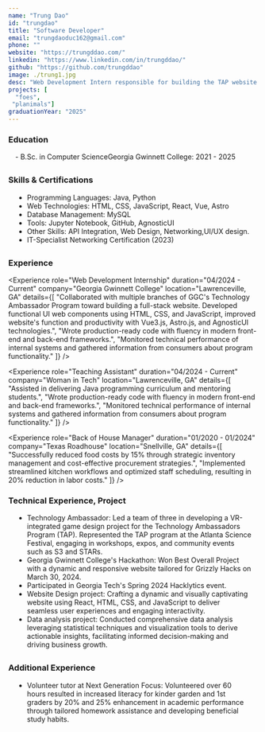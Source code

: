 ```yaml
---
name: "Trung Dao"
id: "trungdao"
title: "Software Developer"
email: "trungdaoduc162@gmail.com"
phone: ""
website: "https://trungddao.com/"
linkedin: "https://www.linkedin.com/in/trungddao/"
github: "https://github.com/trungddao"
image: ./trung1.jpg
desc: "Web Development Intern responsible for building the TAP website. A resourceful and detail-oriented developer with a strong track record of creating user-focused websites. Proficient in HTML, CSS, and JavaScript, with a commitment to delivering high-quality, efficient solutions."
projects: [
  "foes",
 "planimals"]
graduationYear: "2025"
---
```


### Education
<div style="margin-left:1em; margin-bottom:2em">
- B.Sc. in Computer ScienceGeorgia Gwinnett College: 2021 - 2025
</div>

### Skills & Certifications
<ul style="list-style-type: disc;width: 90%; margin-left:1em; margin-bottom:2em">
  <li> Programming Languages: Java, Python</li>
  <li>Web Technologies: HTML, CSS, JavaScript, React, Vue, Astro</li>
  <li>Database Management: MySQL</li>
  <li>Tools: Jupyter Notebook, GitHub, AgnosticUI</li>
  <li>Other Skills: API Integration, Web Design, Networking,UI/UX design.</li>
  <li>IT-Specialist Networking Certification (2023)</li>
</ul>

### Experience
<Experience 
  role="Web Development Internship" 
  duration="04/2024 - Current" 
  company="Georgia Gwinnett College" 
  location="Lawrenceville, GA"
  details={[
    "Collaborated with multiple branches of GGC's Technology Ambassador Program toward building a full-stack website. Developed functional UI web components using HTML, CSS, and JavaScript, improved website's function and productivity with Vue3.js, Astro.js, and AgnosticUI technologies.",
    "Wrote production-ready code with fluency in modern front-end and back-end frameworks.",
    "Monitored technical performance of internal systems and gathered information from consumers about program functionality."
  ]}
/>

<Experience 
  role="Teaching Assistant" 
  duration="04/2024 - Current" 
  company="Woman in Tech" 
  location="Lawrenceville, GA"
  details={[
    "Assisted in delivering Java programming curriculum and mentoring students.",
    "Wrote production-ready code with fluency in modern front-end and back-end frameworks.",
    "Monitored technical performance of internal systems and gathered information from consumers about program functionality."
  ]}
/>

<Experience 
  role="Back of House Manager" 
  duration="01/2020 - 01/2024" 
  company="Texas Roadhouse" 
  location="Snellville, GA"
  details={[
    "Successfully reduced food costs by 15% through strategic inventory management and cost-effective procurement strategies.",
    "Implemented streamlined kitchen workflows and optimized staff scheduling, resulting in 20% reduction in labor costs."
  ]}
/>



### Technical Experience, Project
<ul style="list-style-type: disc;width: 90%; margin-bottom: 2em; margin-left:1em">
<li>Technology Ambassador: Led a team of three in developing a VR-integrated game design project for the Technology Ambassadors Program (TAP). Represented the TAP program at the Atlanta Science Festival, engaging in workshops, expos, and community events such as S3 and STARs.</li>
<li>Georgia Gwinnett College's Hackathon: Won Best Overall Project with a dynamic and responsive website tailored for Grizzly Hacks on March 30, 2024.</li>
<li>Participated in Georgia Tech's Spring 2024 Hacklytics event.</li>
<li>Website Design project: Crafting a dynamic and visually captivating website using React, HTML, CSS, and JavaScript to deliver seamless user experiences and engaging interactivity.</li>
<li>Data analysis project: Conducted comprehensive data analysis leveraging statistical techniques and visualization tools to derive actionable insights, facilitating informed decision-making and driving business growth.</li>
</ul>

### Additional Experience
<ul style="list-style-type: disc;width: 90%; margin-left:1em">
<li>Volunteer tutor at Next Generation Focus: Volunteered over 60 hours resulted in increased literacy for kinder garden and 1st graders by 20% and 25% enhancement in academic performance through tailored homework assistance and developing beneficial study habits.</li>
</ul>